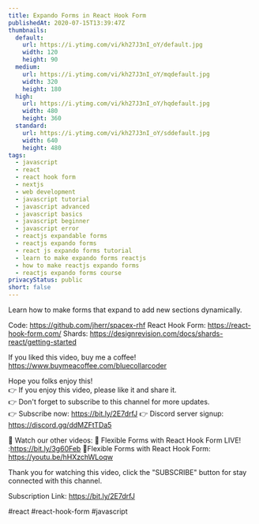 ```yaml
---
title: Expando Forms in React Hook Form
publishedAt: 2020-07-15T13:39:47Z
thumbnails:
  default:
    url: https://i.ytimg.com/vi/kh27J3nI_oY/default.jpg
    width: 120
    height: 90
  medium:
    url: https://i.ytimg.com/vi/kh27J3nI_oY/mqdefault.jpg
    width: 320
    height: 180
  high:
    url: https://i.ytimg.com/vi/kh27J3nI_oY/hqdefault.jpg
    width: 480
    height: 360
  standard:
    url: https://i.ytimg.com/vi/kh27J3nI_oY/sddefault.jpg
    width: 640
    height: 480
tags:
  - javascript
  - react
  - react hook form
  - nextjs
  - web development
  - javascript tutorial
  - javascript advanced
  - javascript basics
  - javascript beginner
  - javascript error
  - reactjs expandable forms
  - reactjs expando forms
  - react js expando forms tutorial
  - learn to make expando forms reactjs
  - how to make reactjs expando forms
  - reactjs expando forms course
privacyStatus: public
short: false
---
```

  
  Learn how to make forms that expand to add new sections dynamically.

Code: https://github.com/jherr/spacex-rhf
React Hook Form: https://react-hook-form.com/
Shards: https://designrevision.com/docs/shards-react/getting-started

If you liked this video, buy me a coffee! https://www.buymeacoffee.com/bluecollarcoder

Hope you folks enjoy this!    
👉 If you enjoy this video, please like it and share it.    
👉 Don't forget to subscribe to this channel for more updates.    
👉 Subscribe now: https://bit.ly/2E7drfJ
👉 Discord server signup: https://discord.gg/ddMZFtTDa5

💢 Watch our other videos:
💟 Flexible Forms with React Hook Form LIVE! :https://bit.ly/3g60Feb
💟Flexible Forms with React Hook Form: https://youtu.be/hHXzchWLoqw

Thank you for watching this video, click the "SUBSCRIBE" button for stay connected with this channel. 

Subscription Link:  https://bit.ly/2E7drfJ

#react #react-hook-form #javascript
  